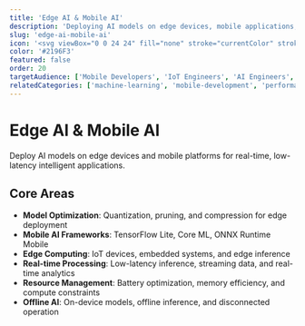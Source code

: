 ```yaml
---
title: 'Edge AI & Mobile AI'
description: 'Deploying AI models on edge devices, mobile applications, and resource-constrained environments for real-time inference'
slug: 'edge-ai-mobile-ai'
icon: '<svg viewBox="0 0 24 24" fill="none" stroke="currentColor" stroke-width="2" stroke-linecap="round" stroke-linejoin="round"><rect x="2" y="3" width="20" height="14" rx="2" ry="2"/><line x1="8" y1="21" x2="16" y2="21"/><line x1="12" y1="17" x2="12" y2="21"/></svg>'
color: '#2196F3'
featured: false
order: 20
targetAudience: ['Mobile Developers', 'IoT Engineers', 'AI Engineers', 'Embedded Systems Developers']
relatedCategories: ['machine-learning', 'mobile-development', 'performance-optimization', 'mlops-ai-infrastructure']
---
```


# Edge AI & Mobile AI

Deploy AI models on edge devices and mobile platforms for real-time, low-latency intelligent applications.

## Core Areas

- **Model Optimization**: Quantization, pruning, and compression for edge deployment
- **Mobile AI Frameworks**: TensorFlow Lite, Core ML, ONNX Runtime Mobile
- **Edge Computing**: IoT devices, embedded systems, and edge inference
- **Real-time Processing**: Low-latency inference, streaming data, and real-time analytics
- **Resource Management**: Battery optimization, memory efficiency, and compute constraints
- **Offline AI**: On-device models, offline inference, and disconnected operation
